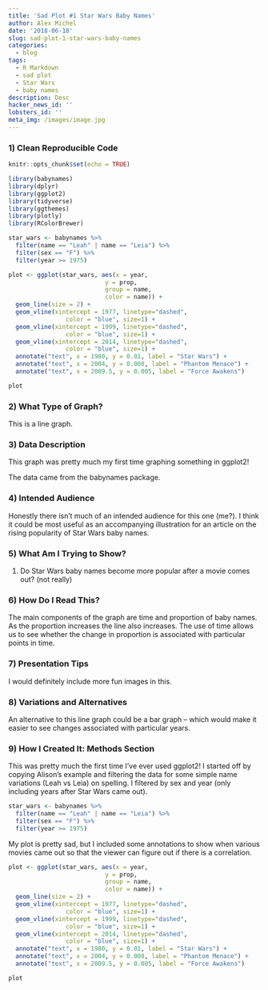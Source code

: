 ```yaml
---
title: 'Sad Plot #1 Star Wars Baby Names'
author: Alex Michel
date: '2018-06-18'
slug: sad-plot-1-star-wars-baby-names
categories:
  - blog
tags:
  - R Markdown
  - sad plot
  - Star Wars
  - baby names
description: Desc
hacker_news_id: ''
lobsters_id: ''
meta_img: /images/image.jpg
---
```


### 1) Clean Reproducible Code

```r
knitr::opts_chunk$set(echo = TRUE)

library(babynames)
library(dplyr)
library(ggplot2)
library(tidyverse)
library(ggthemes)
library(plotly)
library(RColorBrewer)
```

```r
star_wars <- babynames %>%
  filter(name == "Leah" | name == "Leia") %>% 
  filter(sex == "F") %>% 
  filter(year >= 1975)

plot <- ggplot(star_wars, aes(x = year, 
                           y = prop,  
                           group = name,
                           color = name)) + 
  geom_line(size = 2) +
  geom_vline(xintercept = 1977, linetype="dashed", 
                color = "blue", size=1) +
  geom_vline(xintercept = 1999, linetype="dashed", 
                color = "blue", size=1) +
  geom_vline(xintercept = 2014, linetype="dashed", 
                color = "blue", size=1) +
  annotate("text", x = 1980, y = 0.01, label = "Star Wars") +
  annotate("text", x = 2004, y = 0.008, label = "Phantom Menace") +
  annotate("text", x = 2009.5, y = 0.005, label = "Force Awakens")

plot


```

### 2) What Type of Graph?

This is a line graph. 


### 3) Data Description

This graph was pretty much my first time graphing something in ggplot2! 

The data came from the babynames package. 

### 4) Intended Audience

Honestly there isn't much of an intended audience for this one (me?). I think it could be most useful as an accompanying illustration for an article on the rising popularity of Star Wars baby names.

### 5) What Am I Trying to Show?

1) Do Star Wars baby names become more popular after a movie comes out? (not really)


### 6) How Do I Read This?

The main components of the graph are time and proportion of baby names. As the proportion increases the line also increases. The use of time allows us to see whether the change in proportion is associated with particular points in time.

### 7) Presentation Tips

I would definitely include more fun images in this.


### 8) Variations and Alternatives

An alternative to this line graph could be a bar graph -- which would make it easier to see changes associated with particular years.


### 9) How I Created It: Methods Section

This was pretty much the first time I've ever used ggplot2! I started off by copying Alison's example and filtering the data for some simple name variations (Leah vs Leia) on spelling. I filtered by sex and year (only including years after Star Wars came out).


```r
star_wars <- babynames %>%
  filter(name == "Leah" | name == "Leia") %>% 
  filter(sex == "F") %>% 
  filter(year >= 1975)
```

My plot is pretty sad, but I included some annotations to show when various movies came out so that the viewer can figure out if there is a correlation.

```r
plot <- ggplot(star_wars, aes(x = year, 
                           y = prop,  
                           group = name, 
                           color = name)) + 
  geom_line(size = 2) +
  geom_vline(xintercept = 1977, linetype="dashed", 
                color = "blue", size=1) +
  geom_vline(xintercept = 1999, linetype="dashed", 
                color = "blue", size=1) +
  geom_vline(xintercept = 2014, linetype="dashed", 
                color = "blue", size=1) +
  annotate("text", x = 1980, y = 0.01, label = "Star Wars") +
  annotate("text", x = 2004, y = 0.008, label = "Phantom Menace") +
  annotate("text", x = 2009.5, y = 0.005, label = "Force Awakens")

plot
```